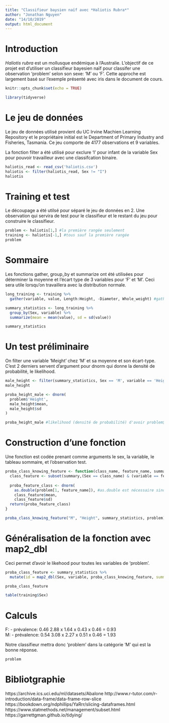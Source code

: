 ```yaml
---
title: "Classifieur baysien naïf avec *Haliotis Rubra*"
author: "Jonathan Nguyen"
date: "14/10/2019"
output: html_document
---
```


# Introduction
*Haliotis rubra* est un mollusque endémique à l'Australie. L'objectif de ce projet est d'utiliser un classifieur bayesien naïf pour classifer une observation 'problem' selon son sexe: 'M' ou 'F'. Cette approche est largement basé sur l'exemple présenté avec iris dans le document de cours.


```r
knitr::opts_chunk$set(echo = TRUE)
```


```r
library(tidyverse)
```

# Le jeu de données

Le jeu de données utilisé provient du UC Irvine Machien Learning Repository et le propriétaire initial est le Department of Primary Industry and Fisheries, Tasmania. Ce jeu comporte de 4177 observations et 9 variables.

La fonction filter a été utilisé pour exclure 'I' pour infant de la variable Sex pour pouvoir travailleur avec une classifcation binaire.

```r
haliotis_read <- read_csv('haliotis.csv')
haliotis <- filter(haliotis_read, Sex != "I")
haliotis

```


# Training et test
Le découpage a été utilsé pour séparé le jeu de données en 2. Une observation qui servira de test pour le classifieur et le restant du jeu pour construire le classifieur.

```r
problem <- haliotis[1,] #la première rangée seulement
training <- haliotis[-1,] #tous sauf la première rangée
problem

```


# Sommaire

Les fonctions gather, group_by et summarize ont été utilisées pour déterminer la moyenne et l'écart type de 3 variables pour 'F' et 'M'. Ceci sera utile lorsqu'on travaillera avec la distribution normale.
```r
long_training <- training %>% 
  gather(variable, value, Length:Height, -Diameter, Whole_weight) #gather les valeurs des colonnes length, height et whole_weight, mais pas diameter

summary_statistics <- long_training %>% 
  group_by(Sex, variable) %>% 
  summarize(mean = mean(value), sd = sd(value))

summary_statistics
```


# Un test préliminaire

On filter une variable 'Meight' chez 'M' et sa moyenne et son écart-type. C'est 2 derniers servent d'argument pour dnorm qui donne la densité de probabilité, le likelihood.
```r
male_height <- filter(summary_statistics, Sex == 'M', variable == 'Height')
male_height
```

```r
proba_height_male <- dnorm(
  problem$'Height',
  male_height$mean,
  male_height$sd
)

proba_height_male #likelihood (densité de probabilité) d'avoir problem$'Height' sachant M
```

# Construction d'une fonction
Une fonction est codée prenant comme arguments le sex, la variable, le tableau sommaire, et l'observation test.
```r
proba_class_knowing_feature <- function(class_name, feature_name, summary, problem){
  class_feature <- subset(summary,(Sex == class_name) & (variable == feature_name)) #cherche la bonne rangée dans summary_statistics
  
  proba_feature_class <- dnorm(
    as.double(problem[1, feature_name]), #as.double est nécessaire sinon retourne valeur non-numérique; donne valeur dans la colonne de feature_anme
    class_feature$mean,
    class_feature$sd)
  return(proba_feature_class)
}

proba_class_knowing_feature("M", "Height", summary_statistics, problem)
```


# Généralisation de la fonction avec map2_dbl
Ceci permet d'avoir le likehood pour toutes les variables de 'problem'.

```r
proba_class_feature <- summary_statistics %>% 
  mutate(id = map2_dbl(Sex, variable, proba_class_knowing_feature, summary = summary_statistics, problem = problem))

proba_class_feature
```


```r
table(training$Sex)
```


# Calculs

F: 
- prévalence: 0.46
2.88 x 1.64 x 0.43 x 0.46 = 0.93
<br> M:
- prévalence: 0.54
3.08 x 2.27 x 0.51 x 0.46 = 1.93

Notre classifieur mettra donc 'problem' dans la catégorie 'M' qui est la bonne réponse.

```r
problem
```


# Bibliotgraphie
https://archive.ics.uci.edu/ml/datasets/Abalone
http://www.r-tutor.com/r-introduction/data-frame/data-frame-row-slice
https://bookdown.org/ndphillips/YaRrr/slicing-dataframes.html
https://www.statmethods.net/management/subset.html
https://garrettgman.github.io/tidying/